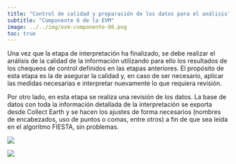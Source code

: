 ```yaml
---
title: "Control de calidad y preparación de los datos para el análisis"
subtitle: "Componente 6 de la EVM"
image: ../../img/evm-componente-06.png
toc: true
---
```


Una vez que la etapa de interpretación ha finalizado, se debe realizar el análisis de la calidad de la información utilizando para ello los resultados de los chequeos de control definidos en las etapas anteriores. El propósito de esta etapa es la de asegurar la calidad y, en caso de ser necesario, aplicar las medidas necesarias e interpretar nuevamente lo que requiera revisión.

Por otro lado, en esta etapa se realiza una revisión de los datos. La base de datos con toda la información detallada de la interpretación se exporta desde Collect Earth y se hacen los ajustes de forma necesarios (nombres de encabezados, uso de puntos o comas, entre otros) a fin de que sea leída en el algoritmo FIESTA, sin problemas.

![](../../img/interpretacion-parcelas-01.jpg){.lightbox fig-alt="Control y aseguramiento de la calidad" fig-align="center"}

![](../../img/interpretacion-parcelas-02.jpg){.lightbox fig-alt="Control y aseguramiento de la calidad" fig-align="center"}